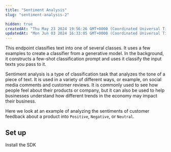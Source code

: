 ```yaml
---
title: "Sentiment Analysis"
slug: "sentiment-analysis-2"

hidden: true
createdAt: "Thu May 23 2024 19:56:26 GMT+0000 (Coordinated Universal Time)"
updatedAt: "Mon Jun 03 2024 16:33:05 GMT+0000 (Coordinated Universal Time)"
---
```

This endpoint classifies text into one of several classes. It uses a few examples to create a classifier from a generative model. In the background, it constructs a few-shot classification prompt and uses it classify the input texts you pass to it.

Sentiment analysis is a type of classification task that analyzes the tone of a piece of text. It is used in a variety of different ways, or example, on social media comments and customer reviews. It is commonly used to see how people feel about their products or company, but it can also be used to help businesses understand how different trends in the economy may impact their business.

Here we look at an example of analyzing the sentiments of customer feedback about a product into `Positive`, `Negative`, or `Neutral`.

## Set up

Install the SDK

